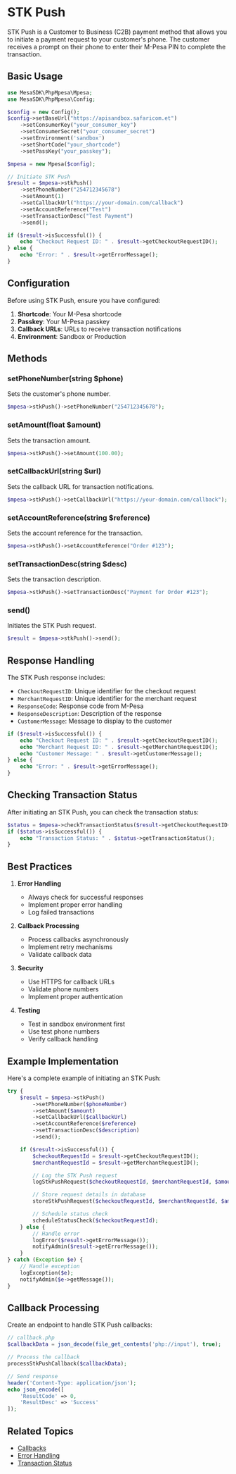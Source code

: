 # STK Push

STK Push is a Customer to Business (C2B) payment method that allows you to initiate a payment request to your customer's phone. The customer receives a prompt on their phone to enter their M-Pesa PIN to complete the transaction.

## Basic Usage

```php
use MesaSDK\PhpMpesa\Mpesa;
use MesaSDK\PhpMpesa\Config;

$config = new Config();
$config->setBaseUrl("https://apisandbox.safaricom.et")
    ->setConsumerKey("your_consumer_key")
    ->setConsumerSecret("your_consumer_secret")
    ->setEnvironment('sandbox')
    ->setShortCode("your_shortcode")
    ->setPassKey("your_passkey");

$mpesa = new Mpesa($config);

// Initiate STK Push
$result = $mpesa->stkPush()
    ->setPhoneNumber("254712345678")
    ->setAmount(1)
    ->setCallbackUrl("https://your-domain.com/callback")
    ->setAccountReference("Test")
    ->setTransactionDesc("Test Payment")
    ->send();

if ($result->isSuccessful()) {
    echo "Checkout Request ID: " . $result->getCheckoutRequestID();
} else {
    echo "Error: " . $result->getErrorMessage();
}
```

## Configuration

Before using STK Push, ensure you have configured:

1. **Shortcode**: Your M-Pesa shortcode
2. **Passkey**: Your M-Pesa passkey
3. **Callback URLs**: URLs to receive transaction notifications
4. **Environment**: Sandbox or Production

## Methods

### setPhoneNumber(string $phone)

Sets the customer's phone number.

```php
$mpesa->stkPush()->setPhoneNumber("254712345678");
```

### setAmount(float $amount)

Sets the transaction amount.

```php
$mpesa->stkPush()->setAmount(100.00);
```

### setCallbackUrl(string $url)

Sets the callback URL for transaction notifications.

```php
$mpesa->stkPush()->setCallbackUrl("https://your-domain.com/callback");
```

### setAccountReference(string $reference)

Sets the account reference for the transaction.

```php
$mpesa->stkPush()->setAccountReference("Order #123");
```

### setTransactionDesc(string $desc)

Sets the transaction description.

```php
$mpesa->stkPush()->setTransactionDesc("Payment for Order #123");
```

### send()

Initiates the STK Push request.

```php
$result = $mpesa->stkPush()->send();
```

## Response Handling

The STK Push response includes:

- `CheckoutRequestID`: Unique identifier for the checkout request
- `MerchantRequestID`: Unique identifier for the merchant request
- `ResponseCode`: Response code from M-Pesa
- `ResponseDescription`: Description of the response
- `CustomerMessage`: Message to display to the customer

```php
if ($result->isSuccessful()) {
    echo "Checkout Request ID: " . $result->getCheckoutRequestID();
    echo "Merchant Request ID: " . $result->getMerchantRequestID();
    echo "Customer Message: " . $result->getCustomerMessage();
} else {
    echo "Error: " . $result->getErrorMessage();
}
```

## Checking Transaction Status

After initiating an STK Push, you can check the transaction status:

```php
$status = $mpesa->checkTransactionStatus($result->getCheckoutRequestID());
if ($status->isSuccessful()) {
    echo "Transaction Status: " . $status->getTransactionStatus();
}
```

## Best Practices

1. **Error Handling**

   - Always check for successful responses
   - Implement proper error handling
   - Log failed transactions

2. **Callback Processing**

   - Process callbacks asynchronously
   - Implement retry mechanisms
   - Validate callback data

3. **Security**

   - Use HTTPS for callback URLs
   - Validate phone numbers
   - Implement proper authentication

4. **Testing**
   - Test in sandbox environment first
   - Use test phone numbers
   - Verify callback handling

## Example Implementation

Here's a complete example of initiating an STK Push:

```php
try {
    $result = $mpesa->stkPush()
        ->setPhoneNumber($phoneNumber)
        ->setAmount($amount)
        ->setCallbackUrl($callbackUrl)
        ->setAccountReference($reference)
        ->setTransactionDesc($description)
        ->send();

    if ($result->isSuccessful()) {
        $checkoutRequestId = $result->getCheckoutRequestID();
        $merchantRequestId = $result->getMerchantRequestID();

        // Log the STK Push request
        logStkPushRequest($checkoutRequestId, $merchantRequestId, $amount);

        // Store request details in database
        storeStkPushRequest($checkoutRequestId, $merchantRequestId, $amount);

        // Schedule status check
        scheduleStatusCheck($checkoutRequestId);
    } else {
        // Handle error
        logError($result->getErrorMessage());
        notifyAdmin($result->getErrorMessage());
    }
} catch (Exception $e) {
    // Handle exception
    logException($e);
    notifyAdmin($e->getMessage());
}
```

## Callback Processing

Create an endpoint to handle STK Push callbacks:

```php
// callback.php
$callbackData = json_decode(file_get_contents('php://input'), true);

// Process the callback
processStkPushCallback($callbackData);

// Send response
header('Content-Type: application/json');
echo json_encode([
    'ResultCode' => 0,
    'ResultDesc' => 'Success'
]);
```

## Related Topics

- [Callbacks](/callbacks)
- [Error Handling](/error-handling)
- [Transaction Status](/transaction-status)
